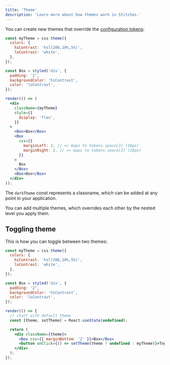 ```yaml
---
title: 'Theme'
description: 'Learn more about how themes work in Stitches.'
---
```


You can create new themes that override the [configuration tokens](/docs/tokens):

```jsx live manual
const myTheme = css.theme({
  colors: {
    hiContrast: 'hsl(206,10%,5%)',
    loContrast: 'white',
  },
});

const Box = styled('div', {
  padding: '2',
  backgroundColor: 'hiContrast',
  color: 'loContrast',
});

render(() => (
  <div
    className={myTheme}
    style={{
      display: 'flex',
    }}
  >
    <Box>Box</Box>
    <Box
      css={{
        marginLeft: 2, // => maps to tokens.space[2] (10px)
        marginRight: 2, // => maps to tokens.space[2] (10px)
      }}
    >
      Box
    </Box>
    <Box>Box</Box>
  </div>
));
```

The `darkTheme` const represents a classname, which can be added at any point in your application.

You can add multiple themes, which overrides each other by the nested level you apply them.

## Toggling theme

This is how you can toggle between two themes:

```jsx live manual
const myTheme = css.theme({
  colors: {
    hiContrast: 'hsl(206,10%,5%)',
    loContrast: 'white',
  },
});

const Box = styled('div', {
  padding: '2',
  backgroundColor: 'hiContrast',
  color: 'loContrast',
});

render(() => {
  // start with default theme
  const [theme, setTheme] = React.useState(undefined);

  return (
    <div className={theme}>
      <Box css={{ marginBottom: '2' }}>Box</Box>
      <button onClick={() => setTheme(theme ? undefined : myTheme)}>Toggle theme</button>
    </div>
  );
});
```
